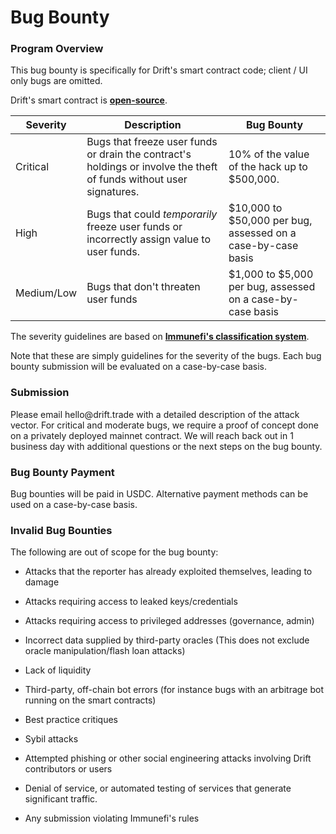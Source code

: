 # Bug Bounty 

### Program Overview

This bug bounty is specifically for Drift's smart contract code; client / UI only bugs are omitted.

Drift's smart contract is [**open-source**](https://github.com/drift-labs/protocol-v2).

| **Severity**   | **Description**                                                                                                           | **Bug Bounty**                                               |
| -------------- | ------------------------------------------------------------------------------------------------------------------------- | ------------------------------------------------------------ |
| Critical | Bugs that freeze user funds or drain the contract's holdings or involve the theft of funds without user signatures. | 10% of the value of the hack up to $500,000.                 |
| High           | Bugs that could *temporarily* freeze user funds or incorrectly assign value to user funds.                           | $10,000 to $50,000 per bug, assessed on a case-by-case basis |
| Medium/Low     | Bugs that don't threaten user funds                                                                                       | $1,000 to $5,000 per bug, assessed on a case-by-case basis   |

The severity guidelines are based on [**Immunefi's classification system**](https://immunefi.com/severity-updated/).

Note that these are simply guidelines for the severity of the bugs. Each bug bounty submission will be evaluated on a case-by-case basis.

### Submission

Please email hello\@drift.trade with a detailed description of the attack vector. For critical and moderate bugs, we require a proof of concept done on a privately deployed mainnet contract. We will reach back out in 1 business day with additional questions or the next steps on the bug bounty.

### Bug Bounty Payment

Bug bounties will be paid in USDC. Alternative payment methods can be used on a case-by-case basis.

### Invalid Bug Bounties

The following are out of scope for the bug bounty:

*   Attacks that the reporter has already exploited themselves, leading to damage

*   Attacks requiring access to leaked keys/credentials

*   Attacks requiring access to privileged addresses (governance, admin)

*   Incorrect data supplied by third-party oracles (This does not exclude oracle manipulation/flash loan attacks)

*   Lack of liquidity

*   Third-party, off-chain bot errors (for instance bugs with an arbitrage bot running on the smart contracts)

*   Best practice critiques

*   Sybil attacks

*   Attempted phishing or other social engineering attacks involving Drift contributors or users

*   Denial of service, or automated testing of services that generate significant traffic.

*   Any submission violating Immunefi's rules
